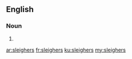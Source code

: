 ==English==

===Noun===
{{head|en|plural}}

# {{plural of|sleigher|lang=en|nocat=1}}

[[ar:sleighers]]
[[fr:sleighers]]
[[ku:sleighers]]
[[my:sleighers]]